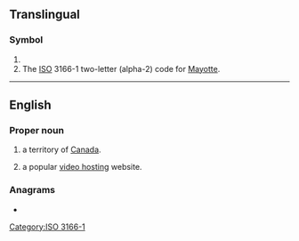 {{also|yt|yT|.yt|-yt}}
==Translingual==

===Symbol===
{{head|mul|symbol}}

# {{SI-unit-abb|yotta|tesla|[[magnetic flux density]]}}
# The [[ISO]] 3166-1 two-letter (alpha-2) code for [[Mayotte]].

[[Category:ISO 3166-1]]

----

==English==

===Proper noun===
{{en-proper noun}}

# {{initialism of|Yukon Territory|lang=en|dot=,}} a territory of [[Canada]].
# {{lb|en|Internet}} {{abbreviation of|YouTube|lang=en|dot=,}} a popular [[video hosting]] website.

===Anagrams===
* {{anagrams|en|-ty|Ty|ty}}
